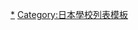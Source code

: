 {{Navbox
|name = 高等專門學校
|title = [[高等專門學校]]
|bodyclass = hlist
|group1 = 国立
|list1 =
*[[旭川工業高等專門学校|旭川]]
*[[釧路工業高等專門學校|釧路]]
*[[苫小牧工業高等專門學校|苫小牧]]
*[[函館工業高等專門學校|函館]]
*[[八戶工業高等專門學校|八戶]]
*[[一關工業高等專門學校|一關]]
*[[秋田工業高等專門學校|秋田]]
*[[鶴岡工業高等專門學校|鶴岡]]
*[[仙台高等專門學校|仙台]]
*[[福島工業高等專門學校|福島]]
*[[小山工業高等專門學校|小山]]
*[[群馬工業高等專門學校|群馬]]
*[[茨城工業高等專門學校|茨城]]
*[[木更津工業高等專門學校|木更津]]
*[[東京工業高等專門學校|東京]]
*[[沼津工業高等專門學校|沼津]]
*[[長岡工業高等專門學校|長岡]]
*[[長野工業高等專門學校|長野]]
*[[富山高等專門學校|富山]]
*[[石川工業高等專門學校|石川]]
*[[福井工業高等專門學校|福井]]
*[[岐阜工業高等專門學校|岐阜]]
*[[豐田工業高等專門學校|豐田]]
*[[鈴鹿工業高等專門學校|鈴鹿]]
*[[鳥羽商船高等專門學校|鳥羽商船]]
*[[和歌山工業高等專門學校|和歌山]]
*[[奈良工業高等專門學校|奈良]]
*[[舞鶴工業高等專門學校|舞鶴]]
*[[明石工業高等專門學校|明石]]
*[[米子工業高等專門學校|米子]]
*[[松江工業高等專門學校|松江]]
*[[津山工業高等專門學校|津山]]
*[[吳工業高等專門學校|吳]]
*[[廣島商船高等專門學校|廣島商船]]
*[[宇部工業高等專門學校|宇部]]
*[[德山工業高等專門學校|德山]]
*[[大島商船高等專門學校|大島商船]]
*[[香川高等專門學校|香川]]
*[[新居濱工業高等專門學校|新居濱]]
*[[弓削商船高等專門學校|弓削商船]]
*[[阿南工業高等專門學校|阿南]]
*[[高知工業高等專門學校|高知]]
*[[北九州工業高等專門學校|北九州]]
*[[有明工業高等專門學校|有明]]
*[[久留米工業高等專門學校|久留米]]
*[[佐世保工業高等專門學校|佐世保]]
*[[熊本高等專門學校|熊本]]
*[[大分工業高等專門學校|大分]]
*[[都城工業高等專門學校|都城]]
*[[鹿兒島工業高等專門學校|鹿兒島]]
*[[沖繩工業高等專門學校|沖繩]]
|group2 = 公立
|list2 =
*[[東京都立產業技術高等專門學校|東京都立產業技術]]
*[[大阪府立大學工業高等專門學校|大阪府立大學]]
*[[神戶市立工業高等專門學校|神戶市立]]
|group3 = 私立
|list3 =
*[[慈幼工業高等專門學校|慈幼]]
*[[國際高等專門學校|國際]]
*[[近畿大學工業高等專門學校|近畿大學]]
|group4 =關聯項目
|list4 =
*{{Tsl|ja|国立高等専門学校機構|國立高等專門學校機構}}
}}<noinclude>
[[Category:高等專門學校|*]]
[[Category:日本學校列表模板]]
</noinclude>